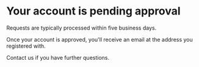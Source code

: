 # Your account is pending approval

<Lede>Requests are typically processed within five business days.</Lede>

Once your account is approved, you'll receive an email at the address
you registered with.

<Link href="../support">Contact us</Link> if you have further questions.